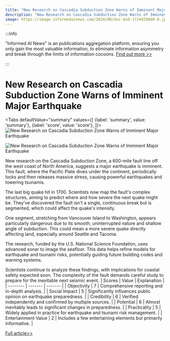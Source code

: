 ```yaml
---
title: "New Research on Cascadia Subduction Zone Warns of Imminent Major Earthquake"
description: "New Research on Cascadia Subduction Zone Warns of Imminent Major Earthquake"
image: https://image.informedainews.com/2024/08/Soc-AxO-1724929840-0.jpg
---
```



:::info

"Informed AI News" is an publications aggregation platform, ensuring you only gain the most valuable information, to eliminate information asymmetry and break through the limits of information cocoons.  [Find out more >>](/)

:::

# New Research on Cascadia Subduction Zone Warns of Imminent Major Earthquake


<Tabs
	defaultValue="summary"
	values={[
	{label: 'summary', value: 'summary'},
	{label: 'score', value: 'score'},
]}>
<TabItem value="summary">
<img
  src="https://image.informedainews.com/2024/08/Soc-AxO-1724929840-0.jpg"
  alt="New Research on Cascadia Subduction Zone Warns of Imminent Major Earthquake"
/>

<img
  src="https://image.informedainews.com/2024/08/Soc-lyn-1724929840-1.jpg"
  alt="New Research on Cascadia Subduction Zone Warns of Imminent Major Earthquake"
/>



New research on the Cascadia Subduction Zone, a 600-mile fault line off the west coast of North America, suggests a major earthquake is imminent. This fault, where the Pacific Plate dives under the continent, periodically locks and then releases massive stress, causing powerful earthquakes and towering tsunamis.

The last big quake hit in 1700. Scientists now map the fault's complex structures, aiming to predict where and how severe the next quake might be. They've discovered the fault isn't a single, continuous break but is segmented, which could affect the quake's intensity.

One segment, stretching from Vancouver Island to Washington, appears particularly dangerous due to its smooth, uninterrupted nature and shallow angle of subduction. This could mean a more severe quake directly affecting land, especially around Seattle and Tacoma.

The research, funded by the U.S. National Science Foundation, uses advanced sonar to image the seafloor. This data helps refine models for earthquake and tsunami risks, potentially guiding future building codes and warning systems.

Scientists continue to analyze these findings, with implications for coastal safety expected soon. The complexity of the fault demands careful study to prepare for the inevitable next seismic event.
</TabItem>
<TabItem value="score">
	| Scores     | Value   | Explanation |
	| -------- | ------- | ------- |
	| Objectivity  | 7    | Comprehensive reporting and in-depth analysis.    |
	| Social Impact | 5     | Significantly influences public opinion on earthquake preparedness.    |
	| Credibility    | 6    | Verified independently and confirmed by multiple sources.    |
	| Potential    | 6    | Almost inevitably leads to significant changes in preparedness.    |
	| Practicality    | 5    | Widely applied in practice for earthquake and tsunami risk management.    |
	| Entertainment Value    | 2    | Includes a few entertaining elements but primarily informative.    |
</TabItem>
</Tabs>

[Full article>>](https://www.cnbeta.com.tw/articles/science/1443887.htm)

